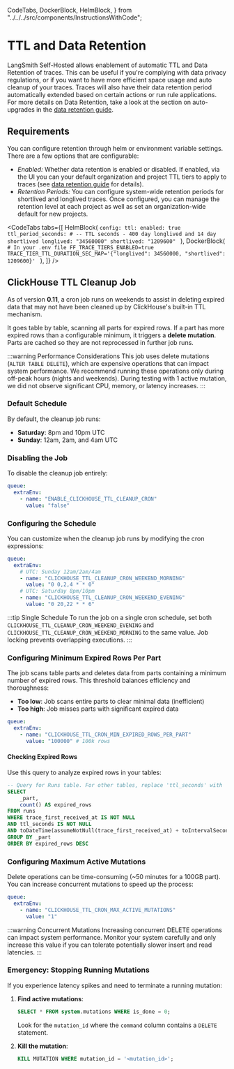   CodeTabs,
  DockerBlock,
  HelmBlock,
} from "../../../src/components/InstructionsWithCode";

# TTL and Data Retention

LangSmith Self-Hosted allows enablement of automatic TTL and Data Retention of traces. This can be useful if you're complying with data privacy regulations, or if you want to have more efficient space usage and auto cleanup of your traces.
Traces will also have their data retention period automatically extended based on certain actions or run rule applications. For more details on Data Retention, take a look at the section on auto-upgrades in the [data retention guide](/administration/concepts#data-retention).

## Requirements

You can configure retention through helm or environment variable settings. There are a few options that are
configurable:

- _Enabled:_ Whether data retention is enabled or disabled. If enabled, via the UI you can your default organization and project TTL tiers to apply to traces (see [data retention guide](/administration/concepts#data-retention) for details).
- _Retention Periods:_ You can configure system-wide retention periods for shortlived and longlived traces. Once configured, you can manage the retention level at each project as well as set an organization-wide default for new projects.

<CodeTabs
  tabs={[
    HelmBlock(
      `config:
    ttl:
      enabled: true
      ttl_period_seconds:
        # -- TTL seconds - 400 day longlived and 14 day shortlived
        longlived: "34560000"
        shortlived: "1209600"
    `
    ),
    DockerBlock(
      `# In your .env file
FF_TRACE_TIERS_ENABLED=true
TRACE_TIER_TTL_DURATION_SEC_MAP='{"longlived": 34560000, "shortlived": 1209600}'
    `
    ),
  ]}
/>

## ClickHouse TTL Cleanup Job

As of version **0.11**, a cron job runs on weekends to assist in deleting expired data that may not have been cleaned up by ClickHouse's built-in TTL mechanism.

It goes table by table, scanning all parts for expired rows. If a part has more expired rows than a configurable minimum, it triggers a **delete mutation**.
Parts are cached so they are not reprocessed in further job runs.

:::warning Performance Considerations
This job uses delete mutations (`ALTER TABLE DELETE`), which are expensive operations that can impact system performance. We recommend running these operations only during off-peak hours (nights and weekends). During testing with 1 active mutation, we did not observe significant CPU, memory, or latency increases.
:::

### Default Schedule

By default, the cleanup job runs:

- **Saturday**: 8pm and 10pm UTC
- **Sunday**: 12am, 2am, and 4am UTC

### Disabling the Job

To disable the cleanup job entirely:

```yaml
queue:
  extraEnv:
    - name: "ENABLE_CLICKHOUSE_TTL_CLEANUP_CRON"
      value: "false"
```

### Configuring the Schedule

You can customize when the cleanup job runs by modifying the cron expressions:

```yaml
queue:
  extraEnv:
    # UTC: Sunday 12am/2am/4am
    - name: "CLICKHOUSE_TTL_CLEANUP_CRON_WEEKEND_MORNING"
      value: "0 0,2,4 * * 0"
    # UTC: Saturday 8pm/10pm
    - name: "CLICKHOUSE_TTL_CLEANUP_CRON_WEEKEND_EVENING"
      value: "0 20,22 * * 6"
```

:::tip Single Schedule
To run the job on a single cron schedule, set both `CLICKHOUSE_TTL_CLEANUP_CRON_WEEKEND_EVENING` and `CLICKHOUSE_TTL_CLEANUP_CRON_WEEKEND_MORNING` to the same value. Job locking prevents overlapping executions.
:::

### Configuring Minimum Expired Rows Per Part

The job scans table parts and deletes data from parts containing a minimum number of expired rows. This threshold balances efficiency and thoroughness:

- **Too low**: Job scans entire parts to clear minimal data (inefficient)
- **Too high**: Job misses parts with significant expired data

```yaml
queue:
  extraEnv:
    - name: "CLICKHOUSE_TTL_CRON_MIN_EXPIRED_ROWS_PER_PART"
      value: "100000" # 100k rows
```

#### Checking Expired Rows

Use this query to analyze expired rows in your tables:

```sql
-- Query for Runs table. For other tables, replace 'ttl_seconds' with 'trace_ttl_seconds'
SELECT
    _part,
    count() AS expired_rows
FROM runs
WHERE trace_first_received_at IS NOT NULL
AND ttl_seconds IS NOT NULL
AND toDateTime(assumeNotNull(trace_first_received_at) + toIntervalSecond(assumeNotNull(ttl_seconds))) < now()
GROUP BY _part
ORDER BY expired_rows DESC
```

### Configuring Maximum Active Mutations

Delete operations can be time-consuming (~50 minutes for a 100GB part). You can increase concurrent mutations to speed up the process:

```yaml
queue:
  extraEnv:
    - name: "CLICKHOUSE_TTL_CRON_MAX_ACTIVE_MUTATIONS"
      value: "1"
```

:::warning Concurrent Mutations
Increasing concurrent DELETE operations can impact system performance. Monitor your system carefully and only increase this value if you can tolerate potentially slower insert and read latencies.
:::

### Emergency: Stopping Running Mutations

If you experience latency spikes and need to terminate a running mutation:

1. **Find active mutations**:

   ```sql
   SELECT * FROM system.mutations WHERE is_done = 0;
   ```

   Look for the `mutation_id` where the `command` column contains a `DELETE` statement.

2. **Kill the mutation**:
   ```sql
   KILL MUTATION WHERE mutation_id = '<mutation_id>';
   ```
